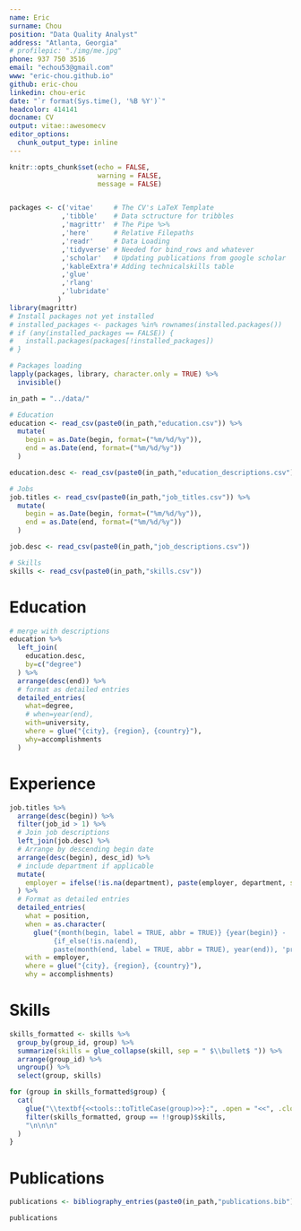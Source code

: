 ```yaml
---
name: Eric
surname: Chou
position: "Data Quality Analyst"
address: "Atlanta, Georgia"
# profilepic: "./img/me.jpg"
phone: 937 750 3516
email: "echou53@gmail.com"
www: "eric-chou.github.io"
github: eric-chou
linkedin: chou-eric
date: "`r format(Sys.time(), '%B %Y')`"
headcolor: 414141
docname: CV
output: vitae::awesomecv
editor_options: 
  chunk_output_type: inline
---
```


```r
knitr::opts_chunk$set(echo = FALSE,
                      warning = FALSE,
                      message = FALSE)


packages <- c('vitae'     # The CV's LaTeX Template
             ,'tibble'    # Data sctructure for tribbles
             ,'magrittr'  # The Pipe %>%
             ,'here'      # Relative Filepaths
             ,'readr'     # Data Loading
             ,'tidyverse' # Needed for bind_rows and whatever
             ,'scholar'   # Updating publications from google scholar
             ,'kableExtra'# Adding technicalskills table
             ,'glue'
             ,'rlang'
             ,'lubridate'
            )
library(magrittr)
# Install packages not yet installed
# installed_packages <- packages %in% rownames(installed.packages())
# if (any(installed_packages == FALSE)) {
#   install.packages(packages[!installed_packages])
# }

# Packages loading
lapply(packages, library, character.only = TRUE) %>%
  invisible()
```

```r
in_path = "../data/"

# Education
education <- read_csv(paste0(in_path,"education.csv")) %>%
  mutate(
    begin = as.Date(begin, format=("%m/%d/%y")),
    end = as.Date(end, format=("%m/%d/%y"))
  )

education.desc <- read_csv(paste0(in_path,"education_descriptions.csv"))

# Jobs
job.titles <- read_csv(paste0(in_path,"job_titles.csv")) %>%
  mutate(
    begin = as.Date(begin, format=("%m/%d/%y")),
    end = as.Date(end, format=("%m/%d/%y"))
  )

job.desc <- read_csv(paste0(in_path,"job_descriptions.csv"))

# Skills
skills <- read_csv(paste0(in_path,"skills.csv"))
```

# Education

```r
# merge with descriptions
education %>%
  left_join(
    education.desc,
    by=c("degree")
  ) %>%
  arrange(desc(end)) %>%
  # format as detailed entries 
  detailed_entries(
    what=degree,
    # when=year(end),
    with=university,
    where = glue("{city}, {region}, {country}"),
    why=accomplishments
  )
```

# Experience

```r
job.titles %>% 
  arrange(desc(begin)) %>% 
  filter(job_id > 1) %>%
  # Join job descriptions
  left_join(job.desc) %>% 
  # Arrange by descending begin date
  arrange(desc(begin), desc_id) %>% 
  # include department if applicable 
  mutate(
    employer = ifelse(!is.na(department), paste(employer, department, sep=", "), employer)
  ) %>%
  # Format as detailed entries
  detailed_entries(
    what = position,
    when = as.character(
      glue("{month(begin, label = TRUE, abbr = TRUE)} {year(begin)} - 
           {if_else(!is.na(end), 
           paste(month(end, label = TRUE, abbr = TRUE), year(end)), 'present')}")),
    with = employer,
    where = glue("{city}, {region}, {country}"),
    why = accomplishments)
```

# Skills

```r
skills_formatted <- skills %>% 
  group_by(group_id, group) %>% 
  summarize(skills = glue_collapse(skill, sep = " $\\bullet$ ")) %>%
  arrange(group_id) %>%
  ungroup() %>%
  select(group, skills)
```

```r
for (group in skills_formatted$group) {
  cat(
    glue("\\textbf{<<tools::toTitleCase(group)>>}:", .open = "<<", .close = ">>"),
    filter(skills_formatted, group == !!group)$skills,
    "\n\n\n"
  )
}
```


# Publications

```r
publications <- bibliography_entries(paste0(in_path,"publications.bib"))%>% arrange(desc(issued))

publications
```

